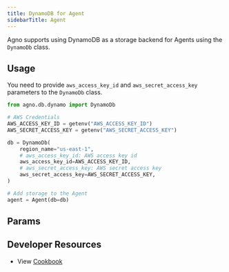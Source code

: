 ```yaml
---
title: DynamoDB for Agent
sidebarTitle: Agent
---
```


Agno supports using DynamoDB as a storage backend for Agents using the `DynamoDb` class.

## Usage

You need to provide `aws_access_key_id` and `aws_secret_access_key` parameters to the `DynamoDb` class.

```python dynamo_for_agent.py
from agno.db.dynamo import DynamoDb

# AWS Credentials
AWS_ACCESS_KEY_ID = getenv("AWS_ACCESS_KEY_ID")
AWS_SECRET_ACCESS_KEY = getenv("AWS_SECRET_ACCESS_KEY")

db = DynamoDb(
    region_name="us-east-1",
    # aws_access_key_id: AWS access key id
    aws_access_key_id=AWS_ACCESS_KEY_ID,
    # aws_secret_access_key: AWS secret access key
    aws_secret_access_key=AWS_SECRET_ACCESS_KEY,
)

# Add storage to the Agent
agent = Agent(db=db)
```

## Params

<Snippet file="db-dynamodb-params.mdx" />  

## Developer Resources

- View [Cookbook](https://github.com/agno-agi/agno/tree/main/cookbook/db/dynamodb/dynamo_for_agent.py)
